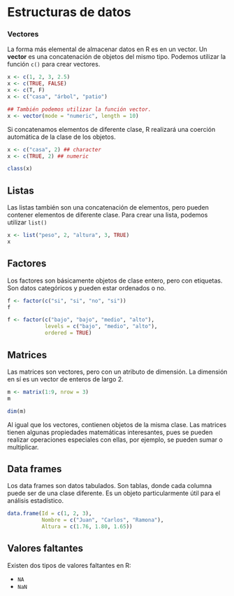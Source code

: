 # Estructuras de datos

### Vectores

La forma más elemental de almacenar datos en R es en un vector. Un **vector** es una concatenación de objetos del mismo tipo. Podemos utilizar la función `c()` para crear vectores.

```r
x <- c(1, 2, 3, 2.5)
x <- c(TRUE, FALSE)
x <- c(T, F)
x <- c("casa", "árbol", "patio")

## También podemos utilizar la función vector.
x <- vector(mode = "numeric", length = 10)
```

Si concatenamos elementos de diferente clase, R realizará una coerción automática de la clase de los objetos.

```r
x <- c("casa", 2) ## character
x <- c(TRUE, 2) ## numeric

class(x)
```

## Listas

Las listas también son una concatenación de elementos, pero pueden contener elementos de diferente clase. Para crear una lista, podemos utilizar `list()`

```r
x <- list("peso", 2, "altura", 3, TRUE)
x
```

## Factores
Los factores son básicamente objetos de clase entero, pero con etiquetas. Son datos categóricos y pueden estar ordenados o no.

```r
f <- factor(c("si", "si", "no", "si"))
f

f <- factor(c("bajo", "bajo", "medio", "alto"),
            levels = c("bajo", "medio", "alto"),
            ordered = TRUE)
```


## Matrices
Las matrices son vectores, pero con un atributo de dimensión. La dimensión en sí es un vector de enteros de largo 2.

```r
m <- matrix(1:9, nrow = 3)
m

dim(m)
```

Al igual que los vectores, contienen objetos de la misma clase. Las matrices tienen algunas propiedades matemáticas interesantes, pues se pueden realizar operaciones especiales con ellas, por ejemplo, se pueden sumar o multiplicar.


## Data frames

Los data frames son datos tabulados. Son tablas, donde cada columna puede ser de una clase diferente. Es un objeto particularmente útil para el análisis estadístico.

```r
data.frame(Id = c(1, 2, 3),
           Nombre = c("Juan", "Carlos", "Ramona"),
           Altura = c(1.76, 1.80, 1.65))

```


## Valores faltantes
Existen dos tipos de valores faltantes en R:  

* `NA`
* `NaN`
